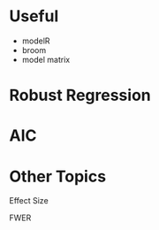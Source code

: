 
Useful
===================================================
* modelR
* broom
* model matrix


Robust Regression
==================================================

AIC
=====================================================


Other Topics
==================================================
Effect Size

FWER
